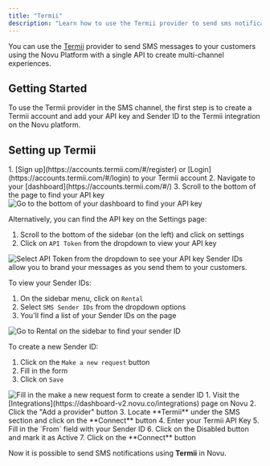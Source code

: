 ```yaml
---
title: "Termii"
description: "Learn how to use the Termii provider to send sms notifications using Novu"
---
```



You can use the [Termii](https://termii.com/) provider to send SMS messages to your customers using the Novu Platform with a single API to create multi-channel experiences.

## Getting Started

To use the Termii provider in the SMS channel, the first step is to create a Termii account and add your API key and Sender ID to the Termii integration on the Novu platform.

## Setting up Termii

<Steps>
<Step title="Get your API Key">
1. [Sign up](https://accounts.termii.com/#/register) or [Login](https://accounts.termii.com/#/login) to your Termii account
2. Navigate to your [dashboard](https://accounts.termii.com/#/)
3. Scroll to the bottom of the page to find your API key

<img alt="Go to the bottom of your dashboard to find your API key" src="/images/channels-and-providers/sms/termii/image-72.png" />

Alternatively, you can find the API key on the Settings page:

1. Scroll to the bottom of the sidebar (on the left) and click on settings
2. Click on `API Token` from the dropdown to view your API key

<img alt="Select API Token from the dropdown to see your API key" src="/images/channels-and-providers/sms/termii/image-73.png" />
</Step>

<Step title="Set up your Sender ID">
Sender IDs allow you to brand your messages as you send them to your customers.

To view your Sender IDs:

1. On the sidebar menu, click on `Rental`
2. Select `SMS Sender IDs` from the dropdown options
3. You'll find a list of your Sender IDs on the page

<img alt="Go to Rental on the sidebar to find your sender ID" src="/images/channels-and-providers/sms/termii/image-74.png" />

To create a new Sender ID:

1. Click on the `Make a new request` button
2. Fill in the form
3. Click on `Save`

<img alt="Fill in the make a new request form to create a sender ID" src="/images/channels-and-providers/sms/termii/image-75.png" />
</Step>

<Step title="Connect Termii to Novu">
1. Visit the [Integrations](https://dashboard-v2.novu.co/integrations) page on Novu
2. Click the "Add a provider" button
3. Locate **Termii** under the SMS section and click on the **Connect** button
4. Enter your Termii API Key
5. Fill in the `From` field with your Sender ID
6. Click on the Disabled button and mark it as Active
7. Click on the **Connect** button
</Step>
</Steps>

Now it is possible to send SMS notifications using **Termii** in Novu.
